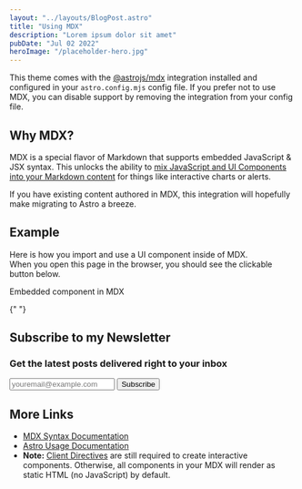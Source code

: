 ```yaml
---
layout: "../layouts/BlogPost.astro"
title: "Using MDX"
description: "Lorem ipsum dolor sit amet"
pubDate: "Jul 02 2022"
heroImage: "/placeholder-hero.jpg"
---
```


This theme comes with the [@astrojs/mdx](https://docs.astro.build/en/guides/integrations-guide/mdx/) integration installed and configured in your `astro.config.mjs` config file. If you prefer not to use MDX, you can disable support by removing the integration from your config file.

## Why MDX?

MDX is a special flavor of Markdown that supports embedded JavaScript & JSX syntax. This unlocks the ability to [mix JavaScript and UI Components into your Markdown content](https://docs.astro.build/en/guides/markdown-content/#mdx-features) for things like interactive charts or alerts.

If you have existing content authored in MDX, this integration will hopefully make migrating to Astro a breeze.

## Example

Here is how you import and use a UI component inside of MDX.  
When you open this page in the browser, you should see the clickable button below.


<HeaderLink href="#" onclick="alert('clicked!')">
  Embedded component in MDX
</HeaderLink>

{" "}

<div class="">
  <div class="font-sans bg-gradient-to-b from-green-100 to-gray-100 rounded-lg shadow-xl p-4 text-center">
    <h2 class="font-bold break-normal text-xl md:text-3xl">
      Subscribe to my Newsletter
    </h2>
    <h3 class="font-bold break-normal text-gray-600 text-sm md:text-base">
      Get the latest posts delivered right to your inbox
    </h3>
    <div class="w-full text-center pt-4">
      <form action="#">
        <div class="max-w-xl mx-auto p-1 pr-0 flex flex-wrap items-center">
          <input
            type="email"
            placeholder="youremail@example.com"
            class="flex-1 mt-4 appearance-none border border-gray-400 rounded shadow-md p-3 text-gray-600 mr-2 focus:outline-none"
          />
          <button
            type="submit"
            class="flex-1 mt-4 block md:inline-block appearance-none bg-green-500 text-white text-base font-semibold tracking-wider uppercase py-4 rounded shadow hover:bg-green-400"
          >
            Subscribe
          </button>
        </div>
      </form>
    </div>
  </div>
</div>

## More Links

- [MDX Syntax Documentation](https://mdxjs.com/docs/what-is-mdx)
- [Astro Usage Documentation](https://docs.astro.build/en/guides/markdown-content/#markdown-and-mdx-pages)
- **Note:** [Client Directives](https://docs.astro.build/en/reference/directives-reference/#client-directives) are still required to create interactive components. Otherwise, all components in your MDX will render as static HTML (no JavaScript) by default.
